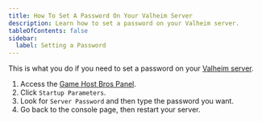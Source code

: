 ```yaml
---
title: How To Set A Password On Your Valheim Server
description: Learn how to set a password on your Valheim server.
tableOfContents: false
sidebar:
  label: Setting a Password
---
```


This is what you do if you need to set a password on your [Valheim server](https://www.gamehostbros.com/valheim-server-hosting/).
<Steps>
1. Access the [Game Host Bros Panel](https://panel.gamehostbros.com/).
2. Click `Startup Parameters`.
3. Look for `Server Password` and then type the password you want.
4. Go back to the console page, then restart your server.
</Steps>